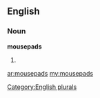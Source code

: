 ==English==

===Noun===
'''mousepads'''

# {{plural of|[[mousepad]]}}

[[Category:English plurals]]

[[ar:mousepads]]
[[my:mousepads]]